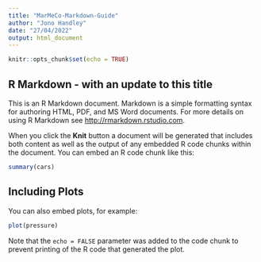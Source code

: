 ```yaml
---
title: "MarMeCo-Markdown-Guide"
author: "Jono Handley"
date: "27/04/2022"
output: html_document
---
```


```r
knitr::opts_chunk$set(echo = TRUE)
```

## R Markdown - with an update to this title

This is an R Markdown document. Markdown is a simple formatting syntax for authoring HTML, PDF, and MS Word documents. For more details on using R Markdown see <http://rmarkdown.rstudio.com>.

When you click the **Knit** button a document will be generated that includes both content as well as the output of any embedded R code chunks within the document. You can embed an R code chunk like this:

```r
summary(cars)
```

## Including Plots

You can also embed plots, for example:

```r
plot(pressure)
```

Note that the `echo = FALSE` parameter was added to the code chunk to prevent printing of the R code that generated the plot.
